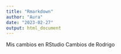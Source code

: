 ```yaml
---
title: "Rmarkdown"
author: "Aura"
date: "2023-02-27"
output: html_document
---
```

Mis cambios en RStudio
Cambios de Rodrigo

